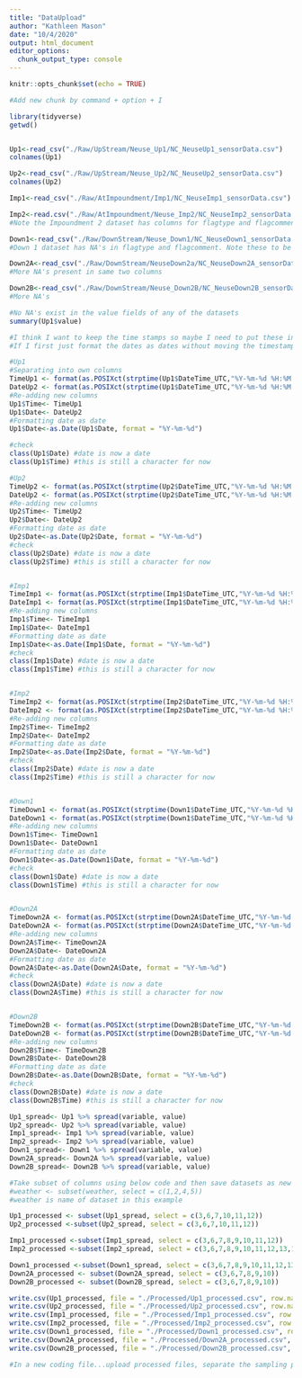 ```yaml
---
title: "DataUpload"
author: "Kathleen Mason"
date: "10/4/2020"
output: html_document
editor_options: 
  chunk_output_type: console
---
```


```r
knitr::opts_chunk$set(echo = TRUE)
```


```r
#Add new chunk by command + option + I
```

```r
library(tidyverse)
getwd()



```


```r
Up1<-read_csv("./Raw/UpStream/Neuse_Up1/NC_NeuseUp1_sensorData.csv")
colnames(Up1)

Up2<-read_csv("./Raw/UpStream/Neuse_Up2/NC_NeuseUp2_sensorData.csv")
colnames(Up2)
```

```r
Imp1<-read_csv("./Raw/AtImpoundment/Imp1/NC_NeuseImp1_sensorData.csv")

Imp2<-read.csv("./Raw/AtImpoundment/Neuse_Imp2/NC_NeuseImp2_sensorData.csv")
#Note the Impoundment 2 dataset has columns for flagtype and flagcomment but nothing exists- blank- within these columns. In the other datasets, there are flagtypes and comments written in.
```

```r
Down1<-read_csv("./Raw/DownStream/Neuse_Down1/NC_NeuseDown1_sensorData.csv")
#Down 1 dataset has NA's in flagtype and flagcomment. Note these to be fixed later

Down2A<-read_csv("./Raw/DownStream/NeuseDown2a/NC_NeuseDown2A_sensorData.csv")
#More NA's present in same two columns

Down2B<-read_csv("./Raw/DownStream/Neuse_Down2B/NC_NeuseDown2B_sensorData.csv")
#More NA's
```

```r
#No NA's exist in the value fields of any of the datasets
summary(Up1$value)

```

```r
#I think I want to keep the time stamps so maybe I need to put these in their own separate column
#If I first just format the dates as dates without moving the timestamps, it deletes the timestamps and then multiple data points will just be listed for the one day.
```

```r
#Up1
#Separating into own columns
TimeUp1 <- format(as.POSIXct(strptime(Up1$DateTime_UTC,"%Y-%m-%d %H:%M:%S",tz="")) ,format = "%H:%M:%S")
DateUp2 <- format(as.POSIXct(strptime(Up1$DateTime_UTC,"%Y-%m-%d %H:%M:%S",tz="")) ,format = "%Y-%m-%d")
#Re-adding new columns
Up1$Time<- TimeUp1
Up1$Date<- DateUp2
#Formatting date as date
Up1$Date<-as.Date(Up1$Date, format = "%Y-%m-%d")

#check
class(Up1$Date) #date is now a date
class(Up1$Time) #this is still a character for now

#Up2
TimeUp2 <- format(as.POSIXct(strptime(Up2$DateTime_UTC,"%Y-%m-%d %H:%M:%S",tz="")) ,format = "%H:%M:%S")
DateUp2 <- format(as.POSIXct(strptime(Up2$DateTime_UTC,"%Y-%m-%d %H:%M:%S",tz="")) ,format = "%Y-%m-%d")
#Re-adding new columns
Up2$Time<- TimeUp2
Up2$Date<- DateUp2
#Formatting date as date
Up2$Date<-as.Date(Up2$Date, format = "%Y-%m-%d")
#check
class(Up2$Date) #date is now a date
class(Up2$Time) #this is still a character for now


#Imp1
TimeImp1 <- format(as.POSIXct(strptime(Imp1$DateTime_UTC,"%Y-%m-%d %H:%M:%S",tz="")) ,format = "%H:%M:%S")
DateImp1 <- format(as.POSIXct(strptime(Imp1$DateTime_UTC,"%Y-%m-%d %H:%M:%S",tz="")) ,format = "%Y-%m-%d")
#Re-adding new columns
Imp1$Time<- TimeImp1
Imp1$Date<- DateImp1
#Formatting date as date
Imp1$Date<-as.Date(Imp1$Date, format = "%Y-%m-%d")
#check
class(Imp1$Date) #date is now a date
class(Imp1$Time) #this is still a character for now


#Imp2
TimeImp2 <- format(as.POSIXct(strptime(Imp2$DateTime_UTC,"%Y-%m-%d %H:%M:%S",tz="")) ,format = "%H:%M:%S")
DateImp2 <- format(as.POSIXct(strptime(Imp2$DateTime_UTC,"%Y-%m-%d %H:%M:%S",tz="")) ,format = "%Y-%m-%d")
#Re-adding new columns
Imp2$Time<- TimeImp2
Imp2$Date<- DateImp2
#Formatting date as date
Imp2$Date<-as.Date(Imp2$Date, format = "%Y-%m-%d")
#check
class(Imp2$Date) #date is now a date
class(Imp2$Time) #this is still a character for now


#Down1
TimeDown1 <- format(as.POSIXct(strptime(Down1$DateTime_UTC,"%Y-%m-%d %H:%M:%S",tz="")) ,format = "%H:%M:%S")
DateDown1 <- format(as.POSIXct(strptime(Down1$DateTime_UTC,"%Y-%m-%d %H:%M:%S",tz="")) ,format = "%Y-%m-%d")
#Re-adding new columns
Down1$Time<- TimeDown1
Down1$Date<- DateDown1
#Formatting date as date
Down1$Date<-as.Date(Down1$Date, format = "%Y-%m-%d")
#check
class(Down1$Date) #date is now a date
class(Down1$Time) #this is still a character for now


#Down2A
TimeDown2A <- format(as.POSIXct(strptime(Down2A$DateTime_UTC,"%Y-%m-%d %H:%M:%S",tz="")) ,format = "%H:%M:%S")
DateDown2A <- format(as.POSIXct(strptime(Down2A$DateTime_UTC,"%Y-%m-%d %H:%M:%S",tz="")) ,format = "%Y-%m-%d")
#Re-adding new columns
Down2A$Time<- TimeDown2A
Down2A$Date<- DateDown2A
#Formatting date as date
Down2A$Date<-as.Date(Down2A$Date, format = "%Y-%m-%d")
#check
class(Down2A$Date) #date is now a date
class(Down2A$Time) #this is still a character for now


#Down2B
TimeDown2B <- format(as.POSIXct(strptime(Down2B$DateTime_UTC,"%Y-%m-%d %H:%M:%S",tz="")) ,format = "%H:%M:%S")
DateDown2B <- format(as.POSIXct(strptime(Down2B$DateTime_UTC,"%Y-%m-%d %H:%M:%S",tz="")) ,format = "%Y-%m-%d")
#Re-adding new columns
Down2B$Time<- TimeDown2B
Down2B$Date<- DateDown2B
#Formatting date as date
Down2B$Date<-as.Date(Down2B$Date, format = "%Y-%m-%d")
#check
class(Down2B$Date) #date is now a date
class(Down2B$Time) #this is still a character for now
```

```r
Up1_spread<- Up1 %>% spread(variable, value)
Up2_spread<- Up2 %>% spread(variable, value)
Imp1_spread<- Imp1 %>% spread(variable, value)
Imp2_spread<- Imp2 %>% spread(variable, value)
Down1_spread<- Down1 %>% spread(variable, value)
Down2A_spread<- Down2A %>% spread(variable, value)
Down2B_spread<- Down2B %>% spread(variable, value)
```


```r
#Take subset of columns using below code and then save datasets as new processed datasets
#weather <- subset(weather, select = c(1,2,4,5))
#weather is name of dataset in this example

Up1_processed <- subset(Up1_spread, select = c(3,6,7,10,11,12))
Up2_processed <-subset(Up2_spread, select = c(3,6,7,10,11,12))

Imp1_processed <-subset(Imp1_spread, select = c(3,6,7,8,9,10,11,12))
Imp2_processed <-subset(Imp2_spread, select = c(3,6,7,8,9,10,11,12,13,14))

Down1_processed <-subset(Down1_spread, select = c(3,6,7,8,9,10,11,12,13))
Down2A_processed <- subset(Down2A_spread, select = c(3,6,7,8,9,10))
Down2B_processed <- subset(Down2B_spread, select = c(3,6,7,8,9,10))

```


```r
write.csv(Up1_processed, file = "./Processed/Up1_processed.csv", row.names=FALSE)
write.csv(Up2_processed, file = "./Processed/Up2_processed.csv", row.names=FALSE)
write.csv(Imp1_processed, file = "./Processed/Imp1_processed.csv", row.names=FALSE)
write.csv(Imp2_processed, file = "./Processed/Imp2_processed.csv", row.names=FALSE)
write.csv(Down1_processed, file = "./Processed/Down1_processed.csv", row.names=FALSE)
write.csv(Down2A_processed, file = "./Processed/Down2A_processed.csv", row.names=FALSE)
write.csv(Down2B_processed, file = "./Processed/Down2B_processed.csv", row.names=FALSE)
```

```r
#In a new coding file...upload processed files, separate the sampling parameters (Temp, DO, pres) and subsequent values into different columns so i can graph just DO
```

